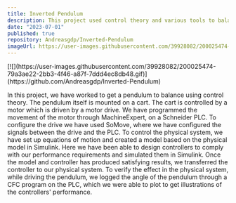 ```yaml
---
title: Inverted Pendulum
description: This project used control theory and various tools to balance a pendulum on a motor-controlled cart, simulate performance in Simulink, and verify results in the physical system.
date: "2023-07-01"
published: true
repository: Andreasgdp/Inverted-Pendulum
imageUrl: https://user-images.githubusercontent.com/39928082/200025474-79a3ae22-2bb3-4f46-a87f-7ddd4ec8db48.gif
---
```


<div style={{ display: "flex", justifyContent: "center" }}>
  [![](https://user-images.githubusercontent.com/39928082/200025474-79a3ae22-2bb3-4f46-a87f-7ddd4ec8db48.gif)](https://github.com/Andreasgdp/Inverted-Pendulum)
</div>

In this project, we have worked to get a pendulum to balance using control theory. The pendulum itself is mounted on a cart. The cart is controlled by a motor which is driven by a motor drive. We have programmed the movement of the motor through MachineExpert, on a Schneider PLC. To configure the drive we have used SoMove, where we have configured the signals between the drive and the PLC. To control the physical system, we have set up equations of motion and created a model based on the physical model in Simulink. Here we have been able to design controllers to comply with our performance requirements and simulated them in Simulink. Once the model and controller has produced satisfying results, we transferred the controller to our physical system. To verify the effect in the physical system, while driving the pendulum, we logged the angle of the pendulum through a CFC program on the PLC, which we were able to plot to get illustrations of the controllers' performance.
